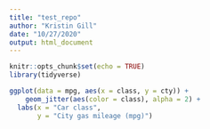 ```yaml
---
title: "test_repo"
author: "Kristin Gill"
date: "10/27/2020"
output: html_document
---
```


```r
knitr::opts_chunk$set(echo = TRUE)
library(tidyverse)
```

```r
ggplot(data = mpg, aes(x = class, y = cty)) +
	geom_jitter(aes(color = class), alpha = 2) +
  labs(x = "Car class",
       y = "City gas mileage (mpg)")
```

